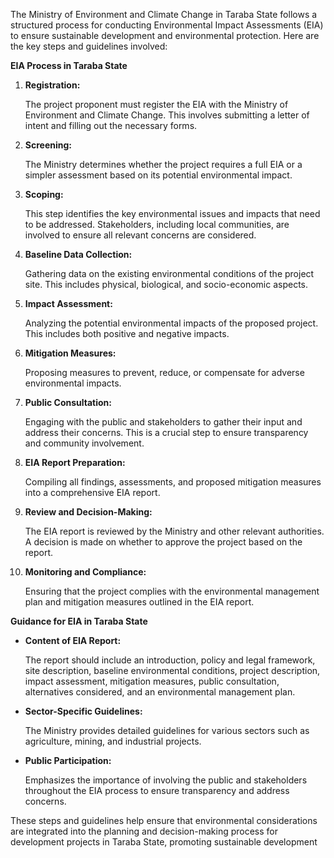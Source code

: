 The Ministry of Environment and Climate Change in Taraba State follows a
structured process for conducting Environmental Impact Assessments (EIA) to
ensure sustainable development and environmental protection. Here are the key
steps and guidelines involved:

**EIA Process in Taraba State**

1.  **Registration:**

    The project proponent must register the EIA with the Ministry of
    Environment and Climate Change. This involves submitting a letter of intent and
    filling out the necessary forms.

2.  **Screening:**

    The Ministry determines whether the project requires a full EIA or a
    simpler assessment based on its potential environmental impact.

3.  **Scoping:**

    This step identifies the key environmental issues and impacts that need to
    be addressed. Stakeholders, including local communities, are involved to ensure all
    relevant concerns are considered.

4.  **Baseline Data Collection:**

    Gathering data on the existing environmental conditions
    of the project site. This includes physical, biological, and socio-economic aspects.

5.  **Impact Assessment:**

    Analyzing the potential environmental impacts of the proposed
    project. This includes both positive and negative impacts.

6.  **Mitigation Measures:**

    Proposing measures to prevent, reduce, or compensate for
    adverse environmental impacts.

7.  **Public Consultation:**

    Engaging with the public and stakeholders to gather their input
    and address their concerns. This is a crucial step to ensure transparency and
    community involvement.

8.  **EIA Report Preparation:**

    Compiling all findings, assessments, and proposed
    mitigation measures into a comprehensive EIA report.

9.  **Review and Decision-Making:**

    The EIA report is reviewed by the Ministry and other
    relevant authorities. A decision is made on whether to approve the project based on
    the report.

10. **Monitoring and Compliance:**

    Ensuring that the project complies with the
    environmental management plan and mitigation measures outlined in the EIA
    report.

**Guidance for EIA in Taraba State**

- **Content of EIA Report:**

  The report should include an introduction, policy and legal
  framework, site description, baseline environmental conditions, project description,
  impact assessment, mitigation measures, public consultation, alternatives
  considered, and an environmental management plan.

- **Sector-Specific Guidelines:**

  The Ministry provides detailed guidelines for various
  sectors such as agriculture, mining, and industrial projects.

- **Public Participation:**

  Emphasizes the importance of involving the public and
  stakeholders throughout the EIA process to ensure transparency and address
  concerns.

These steps and guidelines help ensure that environmental considerations are
integrated into the planning and decision-making process for development projects in
Taraba State, promoting sustainable development
